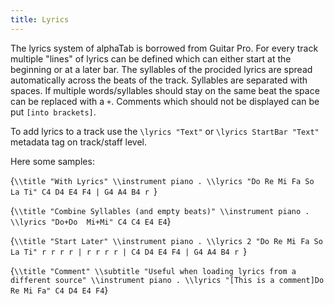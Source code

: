 ```yaml
---
title: Lyrics
---
```


The lyrics system of alphaTab is borrowed from Guitar Pro. For every track multiple "lines" of lyrics can be defined which can either start at the beginning or at a later bar. 
The syllables of the procided lyrics are spread automatically across the beats of the track. Syllables are separated with spaces. 
If multiple words/syllables should stay on the same beat the space can be replaced with a `+`. 
Comments which should not be displayed can be put `[into brackets]`.

To add lyrics to a track use the `\lyrics "Text"` or `\lyrics StartBar "Text"` metadata tag on track/staff level.

Here some samples:


<AlphaTexSample>{`
\\title "With Lyrics"
\\instrument piano
.
\\lyrics "Do Re Mi Fa So La Ti"
C4 D4 E4 F4 | G4 A4 B4 r 
`}</AlphaTexSample>

<AlphaTexSample>{`
\\title "Combine Syllables (and empty beats)"
\\instrument piano
.
\\lyrics "Do+Do  Mi+Mi"
C4 C4 E4 E4
`}</AlphaTexSample>

<AlphaTexSample>{`
\\title "Start Later"
\\instrument piano
.
\\lyrics 2 "Do Re Mi Fa So La Ti"
r r r r | r r r r |
C4 D4 E4 F4 | G4 A4 B4 r 
`}</AlphaTexSample>

<AlphaTexSample>{`
\\title "Comment"
\\subtitle "Useful when loading lyrics from a different source"
\\instrument piano
.
\\lyrics "[This is a comment]Do Re Mi Fa"
C4 D4 E4 F4
`}</AlphaTexSample>